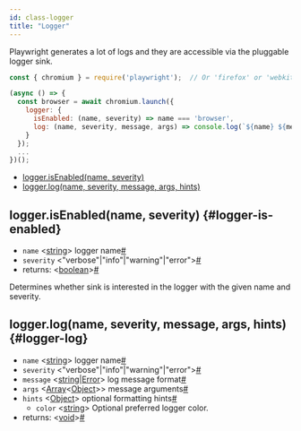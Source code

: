 ```yaml
---
id: class-logger
title: "Logger"
---
```


Playwright generates a lot of logs and they are accessible via the pluggable logger sink.

```js
const { chromium } = require('playwright');  // Or 'firefox' or 'webkit'.

(async () => {
  const browser = await chromium.launch({
    logger: {
      isEnabled: (name, severity) => name === 'browser',
      log: (name, severity, message, args) => console.log(`${name} ${message}`)
    }
  });
  ...
})();
```


- [logger.isEnabled(name, severity)](./api/class-logger.mdx#logger-is-enabled)
- [logger.log(name, severity, message, args, hints)](./api/class-logger.mdx#logger-log)

## logger.isEnabled(name, severity) {#logger-is-enabled}
- `name`<a aria-hidden="true" tabindex="-1" class="list-anchor-link" id="logger-is-enabled-option-name"/> &#60;[string]&#62; logger name<a href="#logger-is-enabled-option-name" class="list-anchor">#</a>
- `severity`<a aria-hidden="true" tabindex="-1" class="list-anchor-link" id="logger-is-enabled-option-severity"/> &#60;"verbose"|"info"|"warning"|"error"&#62;<a href="#logger-is-enabled-option-severity" class="list-anchor">#</a>
- returns:<a aria-hidden="true" tabindex="-1" class="list-anchor-link" id="logger-is-enabled-return"/> &#60;[boolean]&#62;<a href="#logger-is-enabled-return" class="list-anchor">#</a>

Determines whether sink is interested in the logger with the given name and severity.

## logger.log(name, severity, message, args, hints) {#logger-log}
- `name`<a aria-hidden="true" tabindex="-1" class="list-anchor-link" id="logger-log-option-name"/> &#60;[string]&#62; logger name<a href="#logger-log-option-name" class="list-anchor">#</a>
- `severity`<a aria-hidden="true" tabindex="-1" class="list-anchor-link" id="logger-log-option-severity"/> &#60;"verbose"|"info"|"warning"|"error"&#62;<a href="#logger-log-option-severity" class="list-anchor">#</a>
- `message`<a aria-hidden="true" tabindex="-1" class="list-anchor-link" id="logger-log-option-message"/> &#60;[string]|[Error]&#62; log message format<a href="#logger-log-option-message" class="list-anchor">#</a>
- `args`<a aria-hidden="true" tabindex="-1" class="list-anchor-link" id="logger-log-option-args"/> &#60;[Array]<[Object]>&#62; message arguments<a href="#logger-log-option-args" class="list-anchor">#</a>
- `hints`<a aria-hidden="true" tabindex="-1" class="list-anchor-link" id="logger-log-option-hints"/> &#60;[Object]&#62; optional formatting hints<a href="#logger-log-option-hints" class="list-anchor">#</a>
  - `color` &#60;[string]&#62; Optional preferred logger color.
- returns:<a aria-hidden="true" tabindex="-1" class="list-anchor-link" id="logger-log-return"/> &#60;[void]&#62;<a href="#logger-log-return" class="list-anchor">#</a>

[Accessibility]: ./api/class-accessibility.mdx "Accessibility"
[Android]: ./api/class-android.mdx "Android"
[AndroidDevice]: ./api/class-androiddevice.mdx "AndroidDevice"
[AndroidInput]: ./api/class-androidinput.mdx "AndroidInput"
[AndroidSocket]: ./api/class-androidsocket.mdx "AndroidSocket"
[AndroidWebView]: ./api/class-androidwebview.mdx "AndroidWebView"
[Browser]: ./api/class-browser.mdx "Browser"
[BrowserContext]: ./api/class-browsercontext.mdx "BrowserContext"
[BrowserServer]: ./api/class-browserserver.mdx "BrowserServer"
[BrowserType]: ./api/class-browsertype.mdx "BrowserType"
[CDPSession]: ./api/class-cdpsession.mdx "CDPSession"
[ConsoleMessage]: ./api/class-consolemessage.mdx "ConsoleMessage"
[Coverage]: ./api/class-coverage.mdx "Coverage"
[Dialog]: ./api/class-dialog.mdx "Dialog"
[Download]: ./api/class-download.mdx "Download"
[Electron]: ./api/class-electron.mdx "Electron"
[ElectronApplication]: ./api/class-electronapplication.mdx "ElectronApplication"
[ElementHandle]: ./api/class-elementhandle.mdx "ElementHandle"
[FileChooser]: ./api/class-filechooser.mdx "FileChooser"
[Frame]: ./api/class-frame.mdx "Frame"
[JSHandle]: ./api/class-jshandle.mdx "JSHandle"
[Keyboard]: ./api/class-keyboard.mdx "Keyboard"
[Locator]: ./api/class-locator.mdx "Locator"
[Logger]: ./api/class-logger.mdx "Logger"
[Mouse]: ./api/class-mouse.mdx "Mouse"
[Page]: ./api/class-page.mdx "Page"
[Playwright]: ./api/class-playwright.mdx "Playwright"
[Request]: ./api/class-request.mdx "Request"
[Response]: ./api/class-response.mdx "Response"
[Route]: ./api/class-route.mdx "Route"
[Selectors]: ./api/class-selectors.mdx "Selectors"
[TimeoutError]: ./api/class-timeouterror.mdx "TimeoutError"
[Touchscreen]: ./api/class-touchscreen.mdx "Touchscreen"
[Tracing]: ./api/class-tracing.mdx "Tracing"
[Video]: ./api/class-video.mdx "Video"
[WebSocket]: ./api/class-websocket.mdx "WebSocket"
[Worker]: ./api/class-worker.mdx "Worker"
[Fixtures]: ./api/class-fixtures.mdx "Fixtures"
[Test]: ./api/class-test.mdx "Test"
[TestConfig]: ./api/class-testconfig.mdx "TestConfig"
[TestError]: ./api/class-testerror.mdx "TestError"
[TestInfo]: ./api/class-testinfo.mdx "TestInfo"
[TestProject]: ./api/class-testproject.mdx "TestProject"
[WorkerInfo]: ./api/class-workerinfo.mdx "WorkerInfo"
[Location]: ./api/class-location.mdx "Location"
[Reporter]: ./api/class-reporter.mdx "Reporter"
[Suite]: ./api/class-suite.mdx "Suite"
[TestCase]: ./api/class-testcase.mdx "TestCase"
[TestResult]: ./api/class-testresult.mdx "TestResult"
[Element]: https://developer.mozilla.org/en-US/docs/Web/API/element "Element"
[EvaluationArgument]: ./core-concepts.mdx#evaluation-argument "EvaluationArgument"
[Promise]: https://developer.mozilla.org/en-US/docs/Web/JavaScript/Reference/Global_Objects/Promise "Promise"
[iterator]: https://developer.mozilla.org/en-US/docs/Web/JavaScript/Reference/Iteration_protocols "Iterator"
[origin]: https://developer.mozilla.org/en-US/docs/Glossary/Origin "Origin"
[selector]: https://developer.mozilla.org/en-US/docs/Web/CSS/CSS_Selectors "selector"
[Serializable]: https://developer.mozilla.org/en-US/docs/Web/JavaScript/Reference/Global_Objects/JSON/stringify#Description "Serializable"
[UIEvent.detail]: https://developer.mozilla.org/en-US/docs/Web/API/UIEvent/detail "UIEvent.detail"
[UnixTime]: https://en.wikipedia.org/wiki/Unix_time "Unix Time"
[xpath]: https://developer.mozilla.org/en-US/docs/Web/XPath "xpath"

[Array]: https://developer.mozilla.org/en-US/docs/Web/JavaScript/Reference/Global_Objects/Array "Array"
[boolean]: https://developer.mozilla.org/en-US/docs/Web/JavaScript/Data_structures#Boolean_type "Boolean"
[Buffer]: https://nodejs.org/api/buffer.html#buffer_class_buffer "Buffer"
[ChildProcess]: https://nodejs.org/api/child_process.html "ChildProcess"
[Error]: https://nodejs.org/api/errors.html#errors_class_error "Error"
[EventEmitter]: https://nodejs.org/api/events.html#events_class_eventemitter "EventEmitter"
[function]: https://developer.mozilla.org/en-US/docs/Web/JavaScript/Reference/Global_Objects/Function "Function"
[Map]: https://developer.mozilla.org/en-US/docs/Web/JavaScript/Reference/Global_Objects/Map "Map"
[null]: https://developer.mozilla.org/en-US/docs/Web/JavaScript/Reference/Global_Objects/null "null"
[number]: https://developer.mozilla.org/en-US/docs/Web/JavaScript/Data_structures#Number_type "Number"
[Object]: https://developer.mozilla.org/en-US/docs/Web/JavaScript/Reference/Global_Objects/Object "Object"
[Promise]: https://developer.mozilla.org/en-US/docs/Web/JavaScript/Reference/Global_Objects/Promise "Promise"
[Readable]: https://nodejs.org/api/stream.html#stream_class_stream_readable "Readable"
[RegExp]: https://developer.mozilla.org/en-US/docs/Web/JavaScript/Reference/Global_Objects/RegExp "RegExp"
[string]: https://developer.mozilla.org/en-US/docs/Web/JavaScript/Data_structures#String_type "string"
[void]: https://developer.mozilla.org/en-US/docs/Web/JavaScript/Reference/Global_Objects/undefined "void"
[URL]: https://nodejs.org/api/url.html "URL"

[all available image tags]: https://mcr.microsoft.com/v2/playwright/tags/list "all available image tags"
[Docker Hub]: https://hub.docker.com/_/microsoft-playwright "Docker Hub"
[Dockerfile.focal]: https://github.com/microsoft/playwright/blob/master/utils/docker/Dockerfile.focal "Dockerfile.focal"

[installation-managing-browser-binaries]: ./library.mdx#managing-browser-binaries "Installation: Managing browser binaries"

